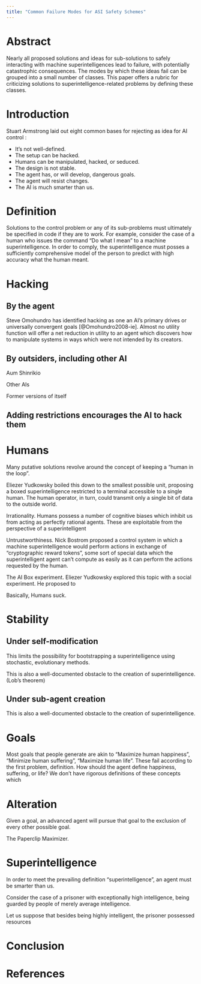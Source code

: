 ```yaml
---
title: "Common Failure Modes for ASI Safety Schemes"
---
```


# Abstract

Nearly all proposed solutions and ideas for sub-solutions to safely interacting with machine superintelligences lead to failure, with potentially catastrophic consequences. The modes by which these ideas fail can be grouped into a small number of classes. This paper offers a rubric for criticizing solutions to superintelligence-related problems by defining these classes.

# Introduction

Stuart Armstrong laid out eight common bases for rejecting as idea for AI control \cite{Armstrong2016-aj}:

* It's not well-defined.
* The setup can be hacked.
* Humans can be manipulated, hacked, or seduced.
* The design is not stable.
* The agent has, or will develop, dangerous goals.
* The agent will resist changes.
* The AI is much smarter than us.

# Definition

Solutions to the control problem or any of its sub-problems must ultimately be specified in code if they are to work. For example, consider the case of a human who issues the command "Do what I mean" to a machine superintelligence. In order to comply, the superintelligence must posses a sufficiently comprehensive model of the person to predict with high accuracy what the human meant.

# Hacking

## By the agent

Steve Omohundro has identified hacking as one an AI's primary drives or universally convergent goals [@Omohundro2008-ie]. Almost no utility function will offer a net reduction in utility to an agent which discovers how to manipulate systems in ways which were not intended by its creators.

## By outsiders, including other AI

Aum Shinrikio

Other AIs 

Former versions of itself

## Adding restrictions encourages the AI to hack them


# Humans

Many putative solutions revolve around the concept of keeping a "human in the loop". 

Eliezer Yudkowsky boiled this down to the smallest possible unit, proposing a boxed superintelligence restricted to a terminal accessible to a single human. The human operator, in turn, could transmit only a single bit of data to the outside world.

Irrationality. Humans possess a number of cognitive biases which inhibit us from acting as perfectly rational agents. These are exploitable from the perspective of a superintelligent

Untrustworthiness. Nick Bostrom proposed a control system in which a machine superintelligence would perform actions in exchange of "cryptographic reward tokens", some sort of special data which the superintelligent agent can't compute as easily as it can perform the actions requested by the human.

The AI Box experiment. Eliezer Yudkowsky explored this topic with a social experiment. He proposed to 

Basically, Humans suck.

# Stability

## Under self-modification

This limits the possibility for bootstrapping a superintelligence using stochastic, evolutionary methods.

This is also a well-documented obstacle to the creation of superintelligence. (Lob's theorem)

## Under sub-agent creation

This is also a well-documented obstacle to the creation of superintelligence.

# Goals

Most goals that people generate are akin to "Maximize human happiness", "Minimize human suffering", "Maximize human life". These fail according to the first problem, definition. How should the agent define happiness, suffering, or life? We don't have rigorous definitions of these concepts which 

# Alteration

Given a goal, an advanced agent will pursue that goal to the exclusion of every other possible goal.

The Paperclip Maximizer. 

# Superintelligence

In order to meet the prevailing definition "superintelligence", an agent must be smarter than us.

Consider the case of a prisoner with exceptionally high intelligence, being guarded by people of merely average intelligence.

Let us suppose that besides being highly intelligent, the prisoner possessed resources 

# Conclusion

# References
